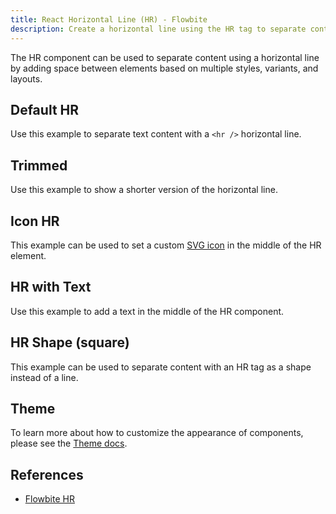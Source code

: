```yaml
---
title: React Horizontal Line (HR) - Flowbite
description: Create a horizontal line using the HR tag to separate content such as paragraphs, blockquotes, and other elements using the utility classes from Tailwind CSS
---
```


The HR component can be used to separate content using a horizontal line by adding space between elements based on multiple styles, variants, and layouts.

## Default HR

Use this example to separate text content with a `<hr />` horizontal line.

<Example name="hr.root" />

## Trimmed

Use this example to show a shorter version of the horizontal line.

<Example name="hr.trimmed" />

## Icon HR

This example can be used to set a custom [SVG icon](https://flowbite.com/icons/) in the middle of the HR element.

<Example name="hr.icon" />

## HR with Text

Use this example to add a text in the middle of the HR component.

<Example name="hr.text" />

## HR Shape (square)

This example can be used to separate content with an HR tag as a shape instead of a line.

<Example name="hr.square" />

## Theme

To learn more about how to customize the appearance of components, please see the [Theme docs](/docs/customize/theme).

<Theme name="hr" />

## References

- [Flowbite HR](https://flowbite.com/docs/typography/hr/)
